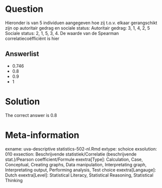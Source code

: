 Question
========

Hieronder is van 5 individuen aangegeven hoe zij t.o.v. elkaar gerangschikt zijn op autoritair gedrag en sociale status:
Autoritair gedrag: 3, 1, 4, 2, 5
Sociale status: 2, 1, 5, 3, 4. De waarde van de Spearman correlatiecoëfficiënt is hier 

Answerlist
----------
* 0.746
* 0.8
* 0.9
* 1

Solution
========

The correct answer is  0.8 

Meta-information
================
exname: uva-descriptive statistics-502-nl.Rmd 
extype: schoice 
exsolution: 010 
exsection: Beschrijvende statistiek/Correlatie (beschrijvende stat.)/Pearson coefficient/Formule
exextra[Type]: Calculation, Case, Conceptual, Creating graphs, Data manipulation, Interpretating graph, Interpretating output, Performing analysis, Test choice 
exextra[Langauge]: Dutch 
exextra[Level]: Statistical Literacy, Statistical Reasoning, Statistical Thinking 
